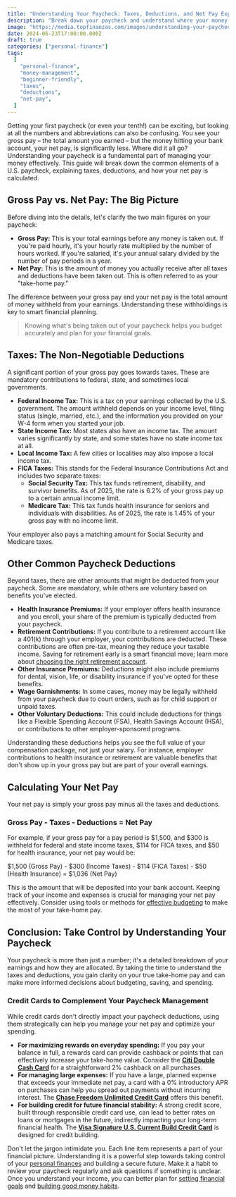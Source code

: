 ```yaml
---
title: "Understanding Your Paycheck: Taxes, Deductions, and Net Pay Explained"
description: "Break down your paycheck and understand where your money goes, from federal and state taxes to common deductions and your final net pay."
image: "https://media.topfinanzas.com/images/understanding-your-paycheck-taxes-deductions-and-net-pay-explained.webp"
date: 2024-06-23T17:00:00.000Z
draft: true
categories: ["personal-finance"]
tags:
  [
    "personal-finance",
    "money-management",
    "beginner-friendly",
    "taxes",
    "deductions",
    "net-pay",
  ]
---
```


Getting your first paycheck (or even your tenth!) can be exciting, but looking at all the numbers and abbreviations can also be confusing. You see your gross pay – the total amount you earned – but the money hitting your bank account, your net pay, is significantly less. Where did it all go? Understanding your paycheck is a fundamental part of managing your money effectively. This guide will break down the common elements of a U.S. paycheck, explaining taxes, deductions, and how your net pay is calculated.

## Gross Pay vs. Net Pay: The Big Picture

Before diving into the details, let's clarify the two main figures on your paycheck:

- **Gross Pay:** This is your total earnings before any money is taken out. If you're paid hourly, it's your hourly rate multiplied by the number of hours worked. If you're salaried, it's your annual salary divided by the number of pay periods in a year.
- **Net Pay:** This is the amount of money you actually receive after all taxes and deductions have been taken out. This is often referred to as your "take-home pay."

The difference between your gross pay and your net pay is the total amount of money withheld from your earnings. Understanding these withholdings is key to smart financial planning.

> Knowing what's being taken out of your paycheck helps you budget accurately and plan for your financial goals.

## Taxes: The Non-Negotiable Deductions

A significant portion of your gross pay goes towards taxes. These are mandatory contributions to federal, state, and sometimes local governments.

- **Federal Income Tax:** This is a tax on your earnings collected by the U.S. government. The amount withheld depends on your income level, filing status (single, married, etc.), and the information you provided on your W-4 form when you started your job.
- **State Income Tax:** Most states also have an income tax. The amount varies significantly by state, and some states have no state income tax at all.
- **Local Income Tax:** A few cities or localities may also impose a local income tax.
- **FICA Taxes:** This stands for the Federal Insurance Contributions Act and includes two separate taxes:
  - **Social Security Tax:** This tax funds retirement, disability, and survivor benefits. As of 2025, the rate is 6.2% of your gross pay up to a certain annual income limit.
  - **Medicare Tax:** This tax funds health insurance for seniors and individuals with disabilities. As of 2025, the rate is 1.45% of your gross pay with no income limit.

Your employer also pays a matching amount for Social Security and Medicare taxes.

## Other Common Paycheck Deductions

Beyond taxes, there are other amounts that might be deducted from your paycheck. Some are mandatory, while others are voluntary based on benefits you've elected.

- **Health Insurance Premiums:** If your employer offers health insurance and you enroll, your share of the premium is typically deducted from your paycheck.
- **Retirement Contributions:** If you contribute to a retirement account like a 401(k) through your employer, your contributions are deducted. These contributions are often pre-tax, meaning they reduce your taxable income. Saving for retirement early is a smart financial move; learn more about [choosing the right retirement account](/personal-finance/roth-ira-vs-traditional-ira-choosing-the-right-retirement-account-for-you).
- **Other Insurance Premiums:** Deductions might also include premiums for dental, vision, life, or disability insurance if you've opted for these benefits.
- **Wage Garnishments:** In some cases, money may be legally withheld from your paycheck due to court orders, such as for child support or unpaid taxes.
- **Other Voluntary Deductions:** This could include deductions for things like a Flexible Spending Account (FSA), Health Savings Account (HSA), or contributions to other employer-sponsored programs.

Understanding these deductions helps you see the full value of your compensation package, not just your salary. For instance, employer contributions to health insurance or retirement are valuable benefits that don't show up in your gross pay but are part of your overall earnings.

## Calculating Your Net Pay

Your net pay is simply your gross pay minus all the taxes and deductions.

### Gross Pay - Taxes - Deductions = Net Pay

For example, if your gross pay for a pay period is $1,500, and $300 is withheld for federal and state income taxes, $114 for FICA taxes, and $50 for health insurance, your net pay would be:

$1,500 (Gross Pay) - $300 (Income Taxes) - $114 (FICA Taxes) - $50 (Health Insurance) = $1,036 (Net Pay)

This is the amount that will be deposited into your bank account. Keeping track of your income and expenses is crucial for managing your net pay effectively. Consider using tools or methods for [effective budgeting](/personal-finance/budgeting-methods-compared-which-approach-fits-your-spending-style) to make the most of your take-home pay.

## Conclusion: Take Control by Understanding Your Paycheck

Your paycheck is more than just a number; it's a detailed breakdown of your earnings and how they are allocated. By taking the time to understand the taxes and deductions, you gain clarity on your true take-home pay and can make more informed decisions about budgeting, saving, and spending.

<AdZone id="us_site_4" />

### Credit Cards to Complement Your Paycheck Management

While credit cards don't directly impact your paycheck deductions, using them strategically can help you manage your net pay and optimize your spending.

- **For maximizing rewards on everyday spending:** If you pay your balance in full, a rewards card can provide cashback or points that can effectively increase your take-home value. Consider the [**Citi Double Cash Card**](/financial-solutions/citi-double-cash-credit-card-benefits) for a straightforward 2% cashback on all purchases.
- **For managing large expenses:** If you have a large, planned expense that exceeds your immediate net pay, a card with a 0% introductory APR on purchases can help you spread out payments without incurring interest. The [**Chase Freedom Unlimited Credit Card**](/financial-solutions/chase-freedom-unlimited-credit-card-benefits) offers this benefit.
- **For building credit for future financial stability:** A strong credit score, built through responsible credit card use, can lead to better rates on loans or mortgages in the future, indirectly impacting your long-term financial health. The [**Visa Signature U.S. Current Build Credit Card**](/financial-solutions/visa-signature-us-current-build-credit-card-benefits) is designed for credit building.

Don't let the jargon intimidate you. Each line item represents a part of your financial picture. Understanding it is a powerful step towards taking control of your [personal finances](/personal-finance/what-is-personal-finance-and-why-does-it-matter) and building a secure future. Make it a habit to review your paycheck regularly and ask questions if something is unclear. Once you understand your income, you can better plan for [setting financial goals](/personal-finance/setting-financial-goals-a-begins-guide-to-planning-your-future) and [building good money habits](/personal-finance/building-good-money-habits-consistency-is-key).
